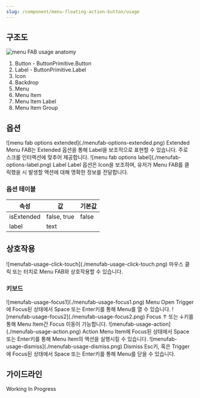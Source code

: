 ```yaml
---
slug: /component/menu-floating-action-button/usage
---
```


## 구조도

<Anatomy>![menu FAB usage anatomy](./anatomy.png)</Anatomy>

1. Button - ButtonPrimitive.Button
2. Label - ButtonPrimitive.Label
3. Icon
4. Backdrop
5. Menu
6. Menu Item
7. Menu Item Label
8. Menu Item Group

## 옵션

<HalfCard>
  <HalfCardImageCell>
    ![menu fab options extended](./menufab-options-extended.png)
  </HalfCardImageCell>
  <HalfCardDescriptionCell>
    <HalfCardDescriptionTitle>Extended</HalfCardDescriptionTitle>
    <HalfCardDescription>
      Menu FAB는 Extended 옵션을 통해 Label을 보조적으로 표현할 수 있습니다.
      주로 스크롤 인터랙션에 맞추어 제공합니다.
    </HalfCardDescription>
  </HalfCardDescriptionCell>
</HalfCard>

<HalfCard>
  <HalfCardImageCell>
    ![menu fab options label](./menufab-options-label.png)
  </HalfCardImageCell>
  <HalfCardDescriptionCell>
    <HalfCardDescriptionTitle>Label</HalfCardDescriptionTitle>
    <HalfCardDescription>
      Label 옵션은 Icon을 보조하며, 유저가 Menu FAB를 클릭했을 시 발생할 액션에
      대해 명확한 정보를 전달합니다.
    </HalfCardDescription>
  </HalfCardDescriptionCell>
</HalfCard>

### 옵션 테이블

| 속성       | 값          | 기본값 |
| ---------- | ----------- | ------ |
| isExtended | false, true | false  |
| label      | text        |        |

## 상호작용

<FullCard>
  <FullCardImageCell>
    ![menufab-usage-click-touch](./menufab-usage-click-touch.png)
  </FullCardImageCell>
  <FullCardDescription>
    마우스 클릭 또는 터치로 Menu FAB와 상호작용할 수 있습니다.
  </FullCardDescription>
</FullCard>

### 키보드

<HalfCard>
  <HalfCardImageCell>
    ![menufab-usage-focus1](./menufab-usage-focus1.png)
  </HalfCardImageCell>
  <HalfCardDescriptionCell>
    <HalfCardDescriptionTitle>Menu Open</HalfCardDescriptionTitle>
    <HalfCardDescription>
      Trigger에 Focus된 상태에서 <Keyboard>Space</Keyboard> 또는
      <Keyboard>Enter</Keyboard>키를 통해 Menu를 열 수 있습니다.
    </HalfCardDescription>
  </HalfCardDescriptionCell>
</HalfCard>

<HalfCard>
  <HalfCardImageCell>
    ![menufab-usage-focus2](./menufab-usage-focus2.png)
  </HalfCardImageCell>
  <HalfCardDescriptionCell>
    <HalfCardDescriptionTitle>Focus</HalfCardDescriptionTitle>
    <HalfCardDescription>
      <Keyboard>↑</Keyboard> 또는 <Keyboard>↓</Keyboard>키를 통해 Menu Item간
      Focus 이동이 가능합니다.
    </HalfCardDescription>
  </HalfCardDescriptionCell>
</HalfCard>

<HalfCard>
  <HalfCardImageCell>
    ![menufab-usage-action](./menufab-usage-action.png)
  </HalfCardImageCell>
  <HalfCardDescriptionCell>
    <HalfCardDescriptionTitle>Action</HalfCardDescriptionTitle>
    <HalfCardDescription>
      Menu Item에 Focus된 상태에서 <Keyboard>Space</Keyboard> 또는
      <Keyboard>Enter</Keyboard>키를 통해 Menu Item의 액션을 실행시킬 수 있습니다.
    </HalfCardDescription>
  </HalfCardDescriptionCell>
</HalfCard>

<HalfCard>
  <HalfCardImageCell>
    ![menufab-usage-dismiss](./menufab-usage-dismiss.png)
  </HalfCardImageCell>
  <HalfCardDescriptionCell>
    <HalfCardDescriptionTitle>Dismiss</HalfCardDescriptionTitle>
    <HalfCardDescription>
      <Keyboard>Esc</Keyboard>키, 혹은 Trigger에 Focus된 상태에서
      <Keyboard>Space</Keyboard> 또는
      <Keyboard>Enter</Keyboard>키를 통해 Menu를 닫을 수 있습니다.
    </HalfCardDescription>
  </HalfCardDescriptionCell>
</HalfCard>

## 가이드라인

Working In Progress
